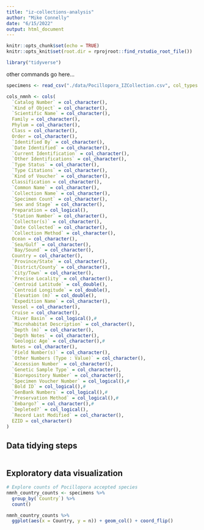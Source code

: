```yaml
---
title: "iz-collections-analysis"
author: "Mike Connelly"
date: "6/15/2022"
output: html_document
---
```


```r
knitr::opts_chunk$set(echo = TRUE)
knitr::opts_knit$set(root.dir = rprojroot::find_rstudio_root_file())
```

```r
library("tidyverse")
```
other commands go here...
```r
specimens <- read_csv("./data/Pocillopora_IZCollection.csv", col_types = cols_nmnh)
```
```r
cols_nmnh <- cols(
  `Catalog Number` = col_character(),
  `Kind of Object` = col_character(),
  `Scientific Name` = col_character(),
  Family = col_character(),
  Phylum = col_character(),
  Class = col_character(),
  Order = col_character(),
  `Identified By` = col_character(),
  `Date Identified` = col_character(),
  `Current Identification` = col_character(),
  `Other Identifications` = col_character(),
  `Type Status` = col_character(),
  `Type Citations` = col_character(),
  `Kind of Voucher` = col_character(),
  Classification = col_character(),
  `Common Name` = col_character(),
  `Collection Name` = col_character(),
  `Specimen Count` = col_character(),
  `Sex and Stage` = col_character(),
  Preparation = col_logical(),
  `Station Number` = col_character(),
  `Collector(s)` = col_character(),
  `Date Collected` = col_character(),
  `Collection Method` = col_character(),
  Ocean = col_character(),
  `Sea/Gulf` = col_character(),
  `Bay/Sound` = col_character(),
  Country = col_character(),
  `Province/State` = col_character(),
  `District/County` = col_character(),
  `City/Town` = col_character(),
  `Precise Locality` = col_character(),
  `Centroid Latitude` = col_double(),
  `Centroid Longitude` = col_double(),
  `Elevation (m)` = col_double(),
  `Expedition Name` = col_character(),
  Vessel = col_character(),
  Cruise = col_character(),
  `River Basin` = col_logical(),#
  `Microhabitat Description` = col_character(),
  `Depth (m)` = col_character(),
  `Depth Notes` = col_character(),
  `Geologic Age` = col_character(),#
  Notes = col_character(),
  `Field Number(s)` = col_character(),
  `Other Numbers (Type : Value)` = col_character(),
  `Accession Number` = col_character(),
  `Genetic Sample Type` = col_character(),
  `Biorepository Number` = col_character(),
  `Specimen Voucher Number` = col_logical(),#
  `Bold ID` = col_logical(),#
  `GenBank Numbers` = col_logical(),#
  `Preservation Method` = col_logical(),#
  `Embargo?` = col_character(),#
  `Depleted?` = col_logical(),
  `Record Last Modified` = col_character(),
  EZID = col_character()
)
```
## Data tidying steps
```r

```

## Exploratory data visualization
```r
# Explore counts of Pocillopora accepted species 
nmnh_country_counts <- specimens %>% 
  group_by(`Country`) %>% 
  count() 

nmnh_country_counts %>% 
  ggplot(aes(x = Country, y = n)) + geom_col() + coord_flip()
  
```

